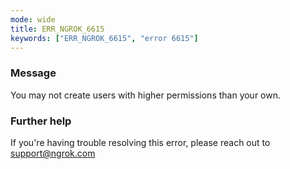 ```yaml
---
mode: wide
title: ERR_NGROK_6615
keywords: ["ERR_NGROK_6615", "error 6615"]
---
```



### Message

You may not create users with higher permissions than your own.

<ErrorDetails />

### Further help

If you're having trouble resolving this error, please reach out to [support@ngrok.com](mailto:support@ngrok.com?subject=Help%20with%20ERR_NGROK_6615)
